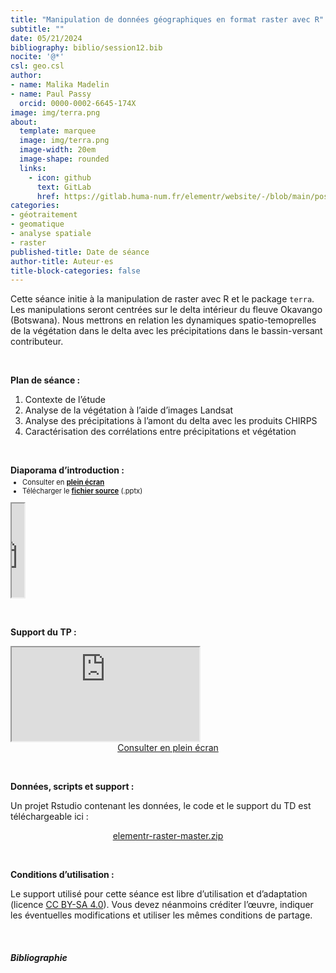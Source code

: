 ```yaml
---
title: "Manipulation de données géographiques en format raster avec R"
subtitle: ""
date: 05/21/2024
bibliography: biblio/session12.bib
nocite: '@*'
csl: geo.csl
author: 
- name: Malika Madelin
- name: Paul Passy
  orcid: 0000-0002-6645-174X
image: img/terra.png
about:
  template: marquee
  image: img/terra.png
  image-width: 20em
  image-shape: rounded
  links:
    - icon: github
      text: GitLab
      href: https://gitlab.huma-num.fr/elementr/website/-/blob/main/posts/seance12_raster_terra.qmd
categories: 
- géotraitement
- geomatique
- analyse spatiale
- raster
published-title: Date de séance
author-title: Auteur·es
title-block-categories: false
---
```


Cette séance initie à la manipulation de raster avec R et le package `terra`. Les manipulations seront centrées sur le delta intérieur du fleuve Okavango (Botswana). Nous mettrons en relation les dynamiques spatio-temoprelles de la végétation dans le delta avec les précipitations dans le bassin-versant contributeur.

\

**Plan de séance :**

1.  Contexte de l'étude\
2.  Analyse de la végétation à l'aide d'images Landsat\
3.  Analyse des précipitations à l'amont du delta avec les produits CHIRPS\
4.  Caractérisation des corrélations entre précipitations et végétation

\

**Diaporama d'introduction :**

::: {.nonicremental style="font-size:80%;margin-top:-10px;margin-bottom:10px;"}
-   Consulter en [**plein écran**](support/ElementR_Raster_21mai24.pdf)\
-   Télécharger le [**fichier source**](support/ElementR_Raster_21mai24.pptx) (.pptx)
:::

::: diapo
<object class="slide" data="support/ElementR_Raster_21mai24.pdf" type="application/pdf">

<iframe src="https://docs.google.com/viewer?url=your_url_to_pdf&amp;embedded=true" width="20">

</iframe>

</object>
:::

\

**Support du TP :**

::: quartodoc
<iframe class="slide3" src="https://elementr-raster-elementr-session-geomatique-eefbb27c2522efe93ff.gitpages.huma-num.fr/">

</iframe>
:::

<center><a href="https://elementr-raster-elementr-session-geomatique-eefbb27c2522efe93ff.gitpages.huma-num.fr/" class="btn btn-outline-success" role="button" aria-disabled="true"><i class="bi bi-eye"></i> Consulter en plein écran</a></center>

\

**Données, scripts et support :**

Un projet Rstudio contenant les données, le code et le support du TD est téléchargeable ici :

<center><a href="https://gitlab.huma-num.fr/elementr/session_geomatique/elementr-raster/-/archive/master/elementr-raster-master.zip" class="btn btn-success" role="button" aria-disabled="true"><i class="bi bi-cloud-arrow-down"></i> elementr-raster-master.zip</a></center>

\

**Conditions d'utilisation :**

Le support utilisé pour cette séance est libre d'utilisation et d'adaptation (licence [CC BY-SA 4.0](https://creativecommons.org/licenses/by-sa/4.0/deed.fr)). Vous devez néanmoins créditer l'œuvre, indiquer les éventuelles modifications et utiliser les mêmes conditions de partage.

\

##### Bibliographie

::: {#refs}
:::
